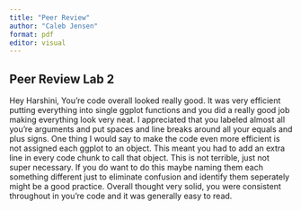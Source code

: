 ```yaml
---
title: "Peer Review"
author: "Caleb Jensen"
format: pdf
editor: visual
---
```


## Peer Review Lab 2

Hey Harshini, You're code overall looked really good. It was very efficient putting everything into single ggplot functions and you did a really good job making everything look very neat. I appreciated that you labeled almost all you're arguments and put spaces and line breaks around all your equals and plus signs. One thing I would say to make the code even more efficient is not assigned each ggplot to an object. This meant you had to add an extra line in every code chunk to call that object. This is not terrible, just not super necessary. If you do want to do this maybe naming them each something different just to eliminate confusion and identify them seperately might be a good practice. Overall thought very solid, you were consistent throughout in you're code and it was generally easy to read.
